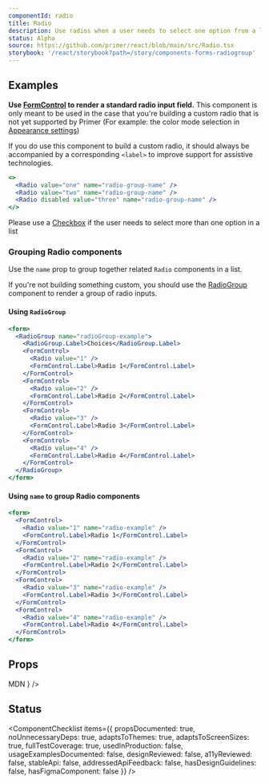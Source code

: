 ```yaml
---
componentId: radio
title: Radio
description: Use radios when a user needs to select one option from a list
status: Alpha
source: https://github.com/primer/react/blob/main/src/Radio.tsx
storybook: '/react/storybook?path=/story/components-forms-radiogroup'
---
```


## Examples

<Note variant="warning">

**Use [FormControl](/FormControl) to render a standard radio input field.** This component is only meant to be used in the case that you're building a custom radio that is not yet supported by Primer (For example: the color mode selection in [Appearance settings](https://github.com/settings/appearance))

If you do use this component to build a custom radio, it should always be accompanied by a corresponding `<label>` to improve support for assistive technologies.

</Note>

```jsx live
<>
  <Radio value="one" name="radio-group-name" />
  <Radio value="two" name="radio-group-name" />
  <Radio disabled value="three" name="radio-group-name" />
</>
```

<Note>

Please use a [Checkbox](/Checkbox) if the user needs to select more than one option in a list

</Note>

### Grouping Radio components

Use the `name` prop to group together related `Radio` components in a list.

If you're not building something custom, you should use the [RadioGroup](/RadioGroup) component to render a group of radio inputs.

#### Using `RadioGroup`

```jsx live
<form>
  <RadioGroup name="radioGroup-example">
    <RadioGroup.Label>Choices</RadioGroup.Label>
    <FormControl>
      <Radio value="1" />
      <FormControl.Label>Radio 1</FormControl.Label>
    </FormControl>
    <FormControl>
      <Radio value="2" />
      <FormControl.Label>Radio 2</FormControl.Label>
    </FormControl>
    <FormControl>
      <Radio value="3" />
      <FormControl.Label>Radio 3</FormControl.Label>
    </FormControl>
    <FormControl>
      <Radio value="4" />
      <FormControl.Label>Radio 4</FormControl.Label>
    </FormControl>
  </RadioGroup>
</form>
```

#### Using `name` to group Radio components

```jsx live
<form>
  <FormControl>
    <Radio value="1" name="radio-example" />
    <FormControl.Label>Radio 1</FormControl.Label>
  </FormControl>
  <FormControl>
    <Radio value="2" name="radio-example" />
    <FormControl.Label>Radio 2</FormControl.Label>
  </FormControl>
  <FormControl>
    <Radio value="3" name="radio-example" />
    <FormControl.Label>Radio 3</FormControl.Label>
  </FormControl>
  <FormControl>
    <Radio value="4" name="radio-example" />
    <FormControl.Label>Radio 4</FormControl.Label>
  </FormControl>
</form>
```

## Props

<PropsTable>
  <PropsTableRow name="value" type="string" required description="A unique value that is never shown to the user" />
  <PropsTableRow name="name" type="string" description="Required for grouping multiple radios" />
  <PropsTableRow name="checked" type="boolean" description="Modifies true/false value of the native radio" />
  <PropsTableRow name="defaultChecked" type="boolean" description="Selects the radio by default in uncontrolled mode" />
  <PropsTableRow
    name="onChange"
    type="(event: React.ChangeEvent) => void"
    description="A callback function that is triggered when the input state has been changed"
  />
  <PropsTableRow
    name="disabled"
    type="boolean"
    description="Modifies the native disabled state of the native checkbox"
  />
  <PropsTableBasePropRows
    elementType="input"
    refType="HTMLInputElement"
    passthroughPropsLink={
      <Link href="https://developer.mozilla.org/en-US/docs/Web/HTML/Element/input/radio#additional_attributes">
        MDN
      </Link>
    }
  />
</PropsTable>

## Status

<ComponentChecklist
  items={{
    propsDocumented: true,
    noUnnecessaryDeps: true,
    adaptsToThemes: true,
    adaptsToScreenSizes: true,
    fullTestCoverage: true,
    usedInProduction: false,
    usageExamplesDocumented: false,
    designReviewed: false,
    a11yReviewed: false,
    stableApi: false,
    addressedApiFeedback: false,
    hasDesignGuidelines: false,
    hasFigmaComponent: false
  }}
/>
